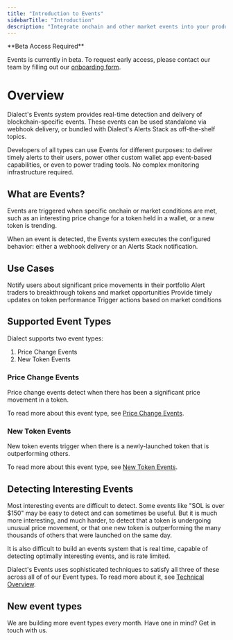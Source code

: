 ```yaml
---
title: "Introduction to Events"
sidebarTitle: "Introduction"
description: "Integrate onchain and other market events into your products, as webhooks or bundled with Dialect's Alerts Stack."
---
```


<Note>
**Beta Access Required**

Events is currently in beta. To request early access, please contact our team by filling out our [onboarding form](https://form.typeform.com/to/WlSWtZDY).
</Note>

# Overview 


Dialect's Events system provides real-time detection and delivery of blockchain-specific events. These events can be used standalone via webhook delivery, or bundled with Dialect's Alerts Stack as off-the-shelf topics.

Developers of all types can use Events for different purposes: to deliver timely alerts to their users, power other custom wallet app event-based capabilities, or even to power trading tools. No complex monitoring infrastructure required.

## What are Events?

Events are triggered when specific onchain or market conditions are met, such as an interesting price change for a token held in a wallet, or a new token is trending.

When an event is detected, the Events system executes the configured behavior: either a webhook delivery or an Alerts Stack notification.

## Use Cases

<CardGroup cols={2}>
  <Card title="Mobile Wallets" icon="mobile">
    Notify users about significant price movements in their portfolio
  </Card>
  <Card title="Trading Platforms" icon="chart-line">
    Alert traders to breakthrough tokens and market opportunities
  </Card>
  <Card title="Portfolio Trackers" icon="wallet">
    Provide timely updates on token performance
  </Card>
  <Card title="DeFi Applications" icon="coins">
    Trigger actions based on market conditions
  </Card>
</CardGroup>

## Supported Event Types

Dialect supports two event types:

1. Price Change Events
2. New Token Events

### Price Change Events
Price change events detect when there has been a significant price movement in a token.

To read more about this event type, see [Price Change Events](./events/price-change).

### New Token Events
New token events trigger when there is a newly-launched token that is outperforming others.

To read more about this event type, see [New Token Events](./events/new-tokens).

## Detecting Interesting Events

Most interesting events are difficult to detect. Some events like "SOL is over $150" may be easy to detect and can sometimes be useful. But it is much more interesting, and much harder, to detect that a token is undergoing unusual price movement, or that one new token is outperforming the many thousands of others that were launched on the same day.

It is also difficult to build an events system that is real time, capable of detecting optimally interesting events, and is rate limited.

Dialect's Events uses sophisticated techniques to satisfy all three of these across all of of our Event types. To read more about it, see [Technical Overview](./events/technical-overview).

## New event types

We are building more event types every month. Have one in mind? Get in touch with us.
